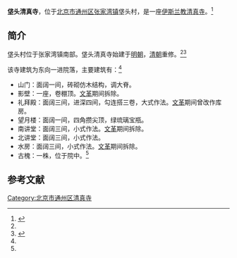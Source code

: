 '''垡头清真寺'''，位于[[北京市|北京市]][[通州区_(北京市)|通州区]][[张家湾镇|张家湾镇]]垡头村，是一座[[伊斯兰教|伊斯兰教]][[清真寺|清真寺]]。<ref name=ysl>{{Cite web |url=http://www.yslzc.com/shu/Class103/zgqzs/200605/7842.html |title=北京市清真寺，伊斯兰之窗，2006-05-15 |accessdate=2015-04-07 |archive-date=2014-01-07 |archive-url=https://web.archive.org/web/20140107101840/http://www.yslzc.com/shu/Class103/zgqzs/200605/7842.html |dead-url=yes }}</ref>

==简介==
垡头村位于张家湾镇南部。垡头清真寺始建于[[明朝|明朝]]，[[清朝|清朝]]重修。<ref name=ysl/><ref>{{Cite web |url=http://www.dayuntongzhou.com/zhdt_2012/2012/xiangzhen/zhangjiawan/wangyoutuijian/2012/0616/74685.html |title=张家湾清真寺，大运通州网，2012-06-16 |accessdate=2015-04-07 |archive-date=2015-04-14 |archive-url=https://web.archive.org/web/20150414194514/http://www.dayuntongzhou.com/zhdt_2012/2012/xiangzhen/zhangjiawan/wangyoutuijian/2012/0616/74685.html |dead-url=no }}</ref>

该寺建筑为东向一进院落，主要建筑有：<ref name=ysl/>
*山门：面阔一间，砖砌仿木结构，调大脊。
*影壁：一座，卷棚顶。[[文革|文革]]期间拆除。
*礼拜殿：面阔三间，进深四间，勾连搭三卷，大式作法。[[文革|文革]]期间曾改作库房。
*望月楼：面阔一间，四角攒尖顶，绿琉璃宝瓶。
*南讲堂：面阔三间，小式作法。[[文革|文革]]期间拆除。
*北讲堂：面阔三间，小式作法。
*水房：面阔三间，小式作法。[[文革|文革]]期间拆除。
*古槐：一株，位于院中。<ref name=ysl/>

==参考文献==
{{reflist}}

[[Category:北京市通州区清真寺|Category:北京市通州区清真寺]]